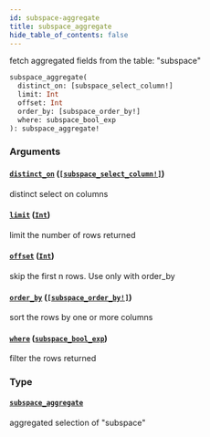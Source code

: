 ```yaml
---
id: subspace-aggregate
title: subspace_aggregate
hide_table_of_contents: false
---
```


fetch aggregated fields from the table: "subspace"

```graphql
subspace_aggregate(
  distinct_on: [subspace_select_column!]
  limit: Int
  offset: Int
  order_by: [subspace_order_by!]
  where: subspace_bool_exp
): subspace_aggregate!
```

### Arguments

#### [`distinct_on`](#) ([`[subspace_select_column!]`](../enums/subspace-select-column))

distinct select on columns

#### [`limit`](#) ([`Int`](../scalars/int))

limit the number of rows returned

#### [`offset`](#) ([`Int`](../scalars/int))

skip the first n rows. Use only with order_by

#### [`order_by`](#) ([`[subspace_order_by!]`](../inputs/subspace-order-by))

sort the rows by one or more columns

#### [`where`](#) ([`subspace_bool_exp`](../inputs/subspace-bool-exp))

filter the rows returned

### Type

#### [`subspace_aggregate`](../objects/subspace-aggregate)

aggregated selection of "subspace"
